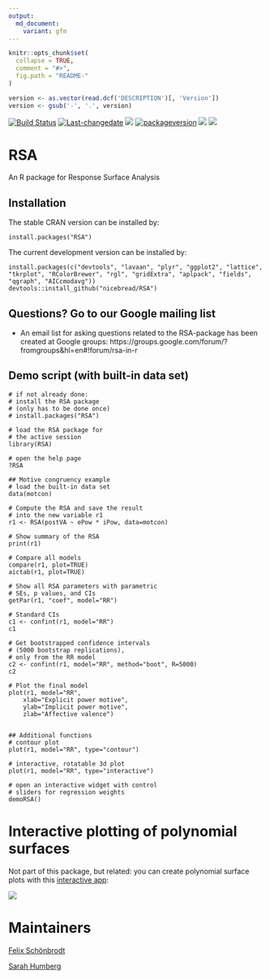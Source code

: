 ```yaml
---
output:
  md_document:
    variant: gfm
---
```


<!-- README.md is generated from README.Rmd. Please edit that file 
library(badger)
rmarkdown::render("README.rmd")
-->

```r
knitr::opts_chunk$set(
  collapse = TRUE,
  comment = "#>",
  fig.path = "README-"
)

version <- as.vector(read.dcf('DESCRIPTION')[, 'Version']) 
version <- gsub('-', '.', version)
```


[![Build Status](https://travis-ci.org/nicebread/RSA.svg?branch=master)](https://travis-ci.org/nicebread/RSA)
[![Last-changedate](https://img.shields.io/badge/last%20change-`r gsub('-', '--', Sys.Date())`-yellowgreen.svg)](/commits/master)
[![](https://www.r-pkg.org/badges/version/RSA?color=orange)](https://cran.r-project.org/package=RSA)
[![packageversion](https://img.shields.io/badge/Package%20version-`r version`-orange.svg?style=flat-square)](commits/master)
![](http://cranlogs.r-pkg.org/badges/RSA)
[![](https://codecov.io/gh/nicebread/RSA/branch/master/graph/badge.svg)](https://codecov.io/gh/nicebread/RSA)


RSA
===

An R package for Response Surface Analysis

## Installation
The stable CRAN version can be installed by:

    install.packages("RSA")

The current development version can be installed by:

    install.packages(c("devtools", "lavaan", "plyr", "ggplot2", "lattice", "tkrplot", "RColorBrewer", "rgl", "gridExtra", "aplpack", "fields", "qgraph", "AICcmodavg"))
    devtools::install_github("nicebread/RSA")

	
## Questions? Go to our Google mailing list

* An email list for asking questions related to the RSA-package has been created at Google groups: https://groups.google.com/forum/?fromgroups&hl=en#!forum/rsa-in-r


## Demo script (with built-in data set)
    
    # if not already done: 
    # install the RSA package
    # (only has to be done once)
    # install.packages("RSA")
    
    # load the RSA package for
    # the active session
    library(RSA)
    
    # open the help page
    ?RSA
    
    ## Motive congruency example
    # load the built-in data set
    data(motcon)
    
    # Compute the RSA and save the result
    # into the new variable r1
    r1 <- RSA(postVA ~ ePow * iPow, data=motcon)
    
    # Show summary of the RSA
    print(r1)
    
    # Compare all models
    compare(r1, plot=TRUE)
	aictab(r1, plot=TRUE)
    
    # Show all RSA parameters with parametric
    # SEs, p values, and CIs
    getPar(r1, "coef", model="RR")
    
    # Standard CIs
    c1 <- confint(r1, model="RR")
    c1
    
    # Get bootstrapped confidence intervals
    # (5000 bootstrap replications), 
    # only from the RR model
    c2 <- confint(r1, model="RR", method="boot", R=5000)
    c2
    
    # Plot the final model
    plot(r1, model="RR", 
    	xlab="Explicit power motive",
        ylab="Implicit power motive",
        zlab="Affective valence")
          
    
    ## Additional functions
    # contour plot
    plot(r1, model="RR", type="contour")
    
    # interactive, rotatable 3d plot
    plot(r1, model="RR", type="interactive")
    
    # open an interactive widget with control
    # sliders for regression weights
    demoRSA()

# Interactive plotting of polynomial surfaces

Not part of this package, but related: you can create polynomial surface plots with this [interactive app](http://shinyapps.org/showapp.php?app=https://tellmi.psy.lmu.de/felix/polySurface):

![](http://shinyapps.org/teaserpics/polynomialSurfaceExplorer.jpg)

# Maintainers

[Felix Schönbrodt](https://www.nicebread.de/)

[Sarah Humberg](https://www.uni-muenster.de/PsyIFP/AEBack/members/Sarah_Humberg.html)
